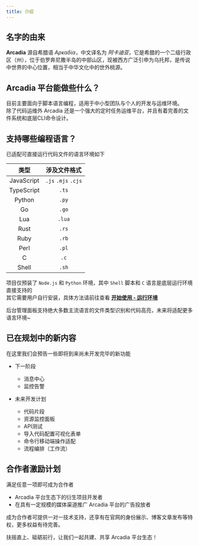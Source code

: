 ```yaml
---
title: 介绍
---
```


## 名字的由来

__Arcadia__ <Pronounce/> 源自希腊语 _Αρκαδία_，中文译名为 _阿卡迪亚_，它是希腊的一个二级行政区（州），位于伯罗奔尼撒半岛的中部山区，现被西方广泛引申为乌托邦，是传说中世界的中心位置，相当于中华文化中的世外桃源。

## Arcadia 平台能做些什么？

目前主要面向于脚本语言编程，适用于中小型团队与个人的开发与运维环境。  
除了代码运维外 Arcadia 还是一个强大的定时任务运维平台，并且有着完善的文件系统和底层CLI命令设计。

## 支持哪些编程语言？

已适配可直接运行代码文件的语言环境如下

| 类型 | 涉及文件格式 |
| :-: | :-: |
| JavaScript | `.js` `.mjs` `.cjs` |
| TypeScript | `.ts` |
| Python | `.py` |
| Go | `.go` |
| Lua | `.lua` |
| Rust | `.rs` |
| Ruby | `.rb` |
| Perl | `.pl` |
| C | `.c` |
| Shell | `.sh` |

项目仅预装了 `Node.js` 和 `Python` 环境，其中 `Shell` 脚本和 `C` 语言是底层运行环境直接支持的  
其它需要用户自行安装，具体方法请前往查看 [**开始使用 - 运行环境**](/docs/start/environment)

后台管理面板支持绝大多数主流语言的文件类型识别和代码高亮，未来将适配更多语言环境~

## 已在规划中的新内容

在这里我们会预告一些即将到来尚未开发完毕的新功能

- 下一阶段

    - 消息中心
    - 监控告警

- 未来开发计划

    - 代码片段
    - 资源监控面板
    - API测试
    - 导入代码配置可视化表单
    - 命令行移动端操作适配
    - 流程编排（工作流）

## 合作者激励计划

满足任意一项即可成为合作者
- Arcadia 平台生态下的衍生项目开发者
- 在具有一定规模的媒体渠道推广 Arcadia 平台的广告投放者

成为合作者可提供一对一技术支持，还享有在官网的身份展示、博客文章发布等特权，更多权益有待完善。

扶摇直上、砥砺前行，让我们一起共建、共享 Arcadia 平台生态！
